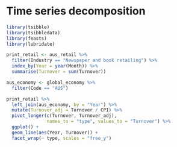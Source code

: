 
# Time series decomposition

```r
library(tsibble)
library(tsibbledata)
library(feasts)
library(lubridate)
```

```r
print_retail <- aus_retail %>%
  filter(Industry == "Newspaper and book retailing") %>%
  index_by(Year = year(Month)) %>%
  summarise(Turnover = sum(Turnover))

aus_economy <- global_economy %>%
  filter(Code == "AUS")
```



```r
print_retail %>%
  left_join(aus_economy, by = "Year") %>% 
  mutate(Turnover_adj = Turnover / CPI) %>%
  pivot_longer(c(Turnover, Turnover_adj), 
               names_to = "type", values_to = "Turnover") %>%
  ggplot() + 
  geom_line(aes(Year, Turnover)) + 
  facet_wrap(~ type, scales = "free_y")
```

